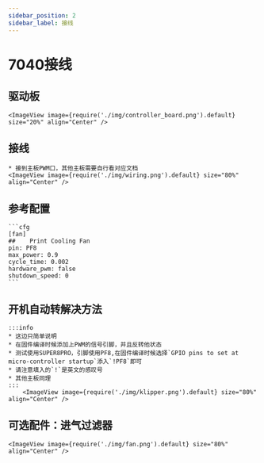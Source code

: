 ```yaml
---
sidebar_position: 2
sidebar_label: 接线
---
```




# 7040接线

## 驱动板

    <ImageView image={require('./img/controller_board.png').default} size="20%" align="Center" />


## 接线

    * 接到主板PWM口，其他主板需要自行看对应文档
    <ImageView image={require('./img/wiring.png').default} size="80%" align="Center" />

## 参考配置

    ```cfg
    [fan]
    ##    Print Cooling Fan 
    pin: PF8
    max_power: 0.9
    cycle_time: 0.002
    hardware_pwm: false
    shutdown_speed: 0
    ```

## 开机自动转解决方法

    :::info
    * 这边只简单说明
    * 在固件编译时候添加上PWM的信号引脚，并且反转他状态
    * 测试使用SUPER8PRO，引脚使用PF8,在固件编译时候选择`GPIO pins to set at micro-controller startup`添入`!PF8`即可
    * 请注意填入的`!`是英文的感叹号
    * 其他主板同理
    :::
        <ImageView image={require('./img/klipper.png').default} size="80%" align="Center" />


## 可选配件：进气过滤器

    <ImageView image={require('./img/fan.png').default} size="80%" align="Center" />
